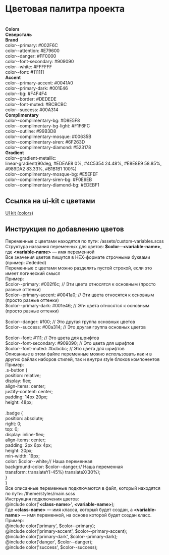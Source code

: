 
<Meta title="Цветовая палитра проекта" />

# Цветовая палитра проекта
#
##
#
<div style={{marginLeft: '-200px'}}>
  <div style={{height: '80px', width: '1468px', display: 'flex', justifyContent: 'space-between', backgroundColor: '#002F6C', padding: '20px 40px'}}>
    <div>
      <b style={{color: 'white', fontSize: 'x-large'}}>Colors</b>
    </div>
    <div>
      <b style={{color: 'white', fontSize: 'x-large'}}>Северсталь</b>
    </div>
  </div>
  <div style={{width: '1468px', display: 'flex', padding: '20px'}}>
    <div style={{display: 'flex', flexDirection: 'column', marginRight: '70px'}}>
      <div style={{marginBottom: '30px'}}>
        <b style={{color: 'black'}}>Brand</b>
      </div>
      <div style={{height: '40px', display: 'flex', marginBottom: '40px'}}>
        <div style={{height: '40px', width: '40px', backgroundColor: '#002F6C', borderRadius: '50%', border: '1px solid #DEDEDE'}} />
        <div style={{color: '#909090', margin: 'auto 0 auto 8px', fontSize: '14px'}}>color--primary: #<span style={{color: 'black', fontSize: '14px'}}>002F6C</span></div>
      </div>
      <div style={{height: '40px', display: 'flex', marginBottom: '40px'}}>
        <div style={{height: '40px', width: '40px', backgroundColor: '#E79600', borderRadius: '50%', border: '1px solid #DEDEDE'}} />
        <div style={{color: '#909090', margin: 'auto 0 auto 8px', fontSize: '14px'}}>color--attention: #<span style={{color: 'black', fontSize: '14px'}}>E79600</span></div>
      </div>
      <div style={{height: '40px', display: 'flex', marginBottom: '40px'}}>
        <div style={{height: '40px', width: '40px', backgroundColor: '#FF0000', borderRadius: '50%', border: '1px solid #DEDEDE'}} />
        <div style={{color: '#909090', margin: 'auto 0 auto 8px', fontSize: '14px'}}>color--danger: #<span style={{color: 'black', fontSize: '14px'}}>FF0000</span></div>
      </div>
      <div style={{height: '40px', display: 'flex', marginBottom: '40px'}}>
        <div style={{height: '40px', width: '40px', backgroundColor: '#909090', borderRadius: '50%', border: '1px solid #DEDEDE'}} />
        <div style={{color: '#909090', margin: 'auto 0 auto 8px', fontSize: '14px'}}>color--font-secondary: #<span style={{color: 'black', fontSize: '14px'}}>909090</span></div>
      </div>
      <div style={{height: '40px', display: 'flex', marginBottom: '40px'}}>
        <div style={{height: '40px', width: '40px', backgroundColor: '#FFFFFF', borderRadius: '50%', border: '1px solid #DEDEDE'}} />
        <div style={{color: '#909090', margin: 'auto 0 auto 8px', fontSize: '14px'}}>color--white: #<span style={{color: 'black', fontSize: '14px'}}>FFFFFF</span></div>
      </div>
      <div style={{height: '40px', display: 'flex', marginBottom: '40px'}}>
        <div style={{height: '40px', width: '40px'}} />
      </div>
      <div style={{height: '40px', display: 'flex', marginBottom: '40px'}}>
        <div style={{height: '40px', width: '40px', backgroundColor: '#111111', borderRadius: '50%', border: '1px solid #DEDEDE'}} />
        <div style={{color: '#909090', margin: 'auto 0 auto 8px', fontSize: '14px'}}>color--font: #<span style={{color: 'black', fontSize: '14px'}}>111111</span></div>
      </div>
    </div>
    <div style={{display: 'flex', flexDirection: 'column', marginRight: '70px'}}>
      <div style={{marginBottom: '30px'}}>
        <b style={{color: 'black'}}>Accent</b>
      </div>
      <div style={{height: '40px', display: 'flex', marginBottom: '40px'}}>
        <div style={{height: '40px', width: '40px', backgroundColor: '#0041A0', borderRadius: '50%', border: '1px solid #DEDEDE'}} />
        <div style={{color: '#909090', margin: 'auto 0 auto 8px', fontSize: '14px'}}>color--primary-accent: #<span style={{color: 'black', fontSize: '14px'}}>0041A0</span></div>
      </div>
      <div style={{height: '40px', display: 'flex', marginBottom: '40px'}}>
        <div style={{height: '40px', width: '40px', backgroundColor: '#001E46', borderRadius: '50%', border: '1px solid #DEDEDE'}} />
        <div style={{color: '#909090', margin: 'auto 0 auto 8px', fontSize: '14px'}}>color--primary-dark: #<span style={{color: 'black', fontSize: '14px'}}>001E46</span></div>
      </div>
      <div style={{height: '40px', display: 'flex', marginBottom: '40px'}}>
        <div style={{height: '40px', width: '40px', backgroundColor: '#F4F4F4', borderRadius: '50%', border: '1px solid #DEDEDE'}} />
        <div style={{color: '#909090', margin: 'auto 0 auto 8px', fontSize: '14px'}}>color--bg: #<span style={{color: 'black', fontSize: '14px'}}>F4F4F4</span></div>
      </div>
      <div style={{height: '40px', display: 'flex', marginBottom: '40px'}}>
        <div style={{height: '40px', width: '40px', backgroundColor: '#DEDEDE', borderRadius: '50%', border: '1px solid #DEDEDE'}} />
        <div style={{color: '#909090', margin: 'auto 0 auto 8px', fontSize: '14px'}}>color--border: #<span style={{color: 'black', fontSize: '14px'}}>DEDEDE</span></div>
      </div>
      <div style={{height: '40px', display: 'flex', marginBottom: '40px'}}>
        <div style={{height: '40px', width: '40px', backgroundColor: '#BCBCBC', borderRadius: '50%', border: '1px solid #DEDEDE'}} />
        <div style={{color: '#909090', margin: 'auto 0 auto 8px', fontSize: '14px'}}>color--font-muted: #<span style={{color: 'black', fontSize: '14px'}}>BCBCBC</span></div>
      </div>
      <div style={{height: '40px', display: 'flex', marginBottom: '40px'}}>
        <div style={{height: '40px', width: '40px', backgroundColor: '#00A314', borderRadius: '50%', border: '1px solid #DEDEDE'}} />
        <div style={{color: '#909090', margin: 'auto 0 auto 8px', fontSize: '14px'}}>color--success: #<span style={{color: 'black', fontSize: '14px'}}>00A314</span></div>
      </div>
    </div>
    <div style={{display: 'flex', flexDirection: 'column', marginRight: '70px'}}>
      <div style={{marginBottom: '30px'}}>
        <b style={{color: 'black'}}>Complimentary</b>
      </div>
      <div style={{height: '40px', display: 'flex', marginBottom: '40px'}}>
        <div style={{height: '40px', width: '40px', backgroundColor: '#D8E5F8', borderRadius: '50%', border: '1px solid #DEDEDE'}} />
        <div style={{color: '#909090', margin: 'auto 0 auto 8px', fontSize: '14px'}}>color--complimentary-bg: #<span style={{color: 'black', fontSize: '14px'}}>D8E5F8</span></div>
      </div>
      <div style={{height: '40px', display: 'flex', marginBottom: '40px'}}>
        <div style={{height: '40px', width: '40px', backgroundColor: '#F1F6FC', borderRadius: '50%', border: '1px solid #DEDEDE'}} />
        <div style={{color: '#909090', margin: 'auto 0 auto 8px', fontSize: '14px'}}>color--complimentary-bg-light: #<span style={{color: 'black', fontSize: '14px'}}>F1F6FC</span></div>
      </div>
      <div style={{height: '40px', display: 'flex', marginBottom: '40px'}}>
        <div style={{height: '40px', width: '40px', backgroundColor: '#99B3D8', borderRadius: '50%', border: '1px solid #DEDEDE'}} />
        <div style={{color: '#909090', margin: 'auto 0 auto 8px', fontSize: '14px'}}>color--outline: #<span style={{color: 'black', fontSize: '14px'}}>99B3D8</span></div>
      </div>
      <div style={{height: '40px', display: 'flex', marginBottom: '40px'}}>
        <div style={{height: '40px', width: '40px', backgroundColor: '#00635B', borderRadius: '50%', border: '1px solid #DEDEDE'}} />
        <div style={{color: '#909090', margin: 'auto 0 auto 8px', fontSize: '14px'}}>color--complimentary-mosque: #<span style={{color: 'black', fontSize: '14px'}}>00635B</span></div>
      </div>
      <div style={{height: '40px', display: 'flex', marginBottom: '40px'}}>
        <div style={{height: '40px', width: '40px', backgroundColor: '#6F263D', borderRadius: '50%', border: '1px solid #DEDEDE'}} />
        <div style={{color: '#909090', margin: 'auto 0 auto 8px', fontSize: '14px'}}>color--complimentary-siren: #<span style={{color: 'black', fontSize: '14px'}}>6F263D</span></div>
      </div>
      <div style={{height: '40px', display: 'flex', marginBottom: '40px'}}>
        <div style={{height: '40px', width: '40px', backgroundColor: '#523178', borderRadius: '50%', border: '1px solid #DEDEDE'}} />
        <div style={{color: '#909090', margin: 'auto 0 auto 8px', fontSize: '14px'}}>color--complimentary-diamond: #<span style={{color: 'black', fontSize: '14px'}}>523178</span></div>
      </div>
    </div>
    <div style={{display: 'flex', flexDirection: 'column', marginRight: '70px'}}>
      <div style={{marginBottom: '30px'}}>
        <b style={{color: 'black'}}>Gradient</b>
      </div>
      <div style={{height: '40px', display: 'flex', marginBottom: '12px'}}>
        <div style={{height: '40px', width: '265px', background: 'linear-gradient(90deg, #EDEAE8 0%, #4C5354 24.48%, #E8E8E9 58.85%, #989DA2 83.33%, #B1B1B1 100%)'}} />
      </div>
      <div style={{height: '110px'}}>
        <div style={{color: '#909090', fontSize: '14px'}}>color--gradient-metallic:</div>
        <div style={{color: 'black', maxWidth: '265px', fontSize: '14px'}}>linear-gradient(90deg, #EDEAE8 0%, #4C5354 24.48%, #E8E8E9 58.85%, #989DA2 83.33%, #B1B1B1 100%)</div>
      </div>
      <div style={{height: '40px', display: 'flex', marginBottom: '40px'}}>
        <div style={{height: '40px', width: '40px'}} />
      </div>
      <div style={{height: '40px', display: 'flex', marginBottom: '40px'}}>
        <div style={{height: '40px', width: '40px', backgroundColor: '#E5EFEF', borderRadius: '50%', border: '1px solid #DEDEDE'}} />
        <div style={{color: '#909090', margin: 'auto 0 auto 8px', fontSize: '14px'}}>color--complimentary-mosque-bg: #<span style={{color: 'black', fontSize: '14px'}}>E5EFEF</span></div>
      </div>
      <div style={{height: '40px', display: 'flex', marginBottom: '40px'}}>
        <div style={{height: '40px', width: '40px', backgroundColor: '#F0E9EB', borderRadius: '50%', border: '1px solid #DEDEDE'}} />
        <div style={{color: '#909090', margin: 'auto 0 auto 8px', fontSize: '14px'}}>color--complimentary-siren-bg: #<span style={{color: 'black', fontSize: '14px'}}>F0E9EB</span></div>
      </div>
      <div style={{height: '40px', display: 'flex', marginBottom: '40px'}}>
        <div style={{height: '40px', width: '40px', backgroundColor: '#EDEBF1', borderRadius: '50%', border: '1px solid #DEDEDE'}} />
        <div style={{color: '#909090', margin: 'auto 0 auto 8px', fontSize: '14px'}}>color--complimentary-diamond-bg: #<span style={{color: 'black', fontSize: '14px'}}>EDEBF1</span></div>
      </div>
    </div>
  </div>
</div>

## Ссылка на ui-kit с цветами
[UI kit (colors)](https://www.figma.com/file/IIeFkxNoHGcaqNHlVeNrhW/MVP-3-%2F-Market-%2F-UI-Kit?node-id=846%3A1581)

## Инструкция по добавлению цветов
<div style={{marginLeft: '-200px'}}>
  <div style={{width: '1468px', padding: '20px'}}>
    <div style={{padding: '10px 0', marginBottom: '15px'}}>
      <span style={{color: '#111111', fontWeight: 700, fontSize: '20px'}}>Переменные с цветами находятся по пути: </span>
      <span style={{color: '#606060', fontWeight: 600, fontSize: '16px', marginLeft: '20px'}}>/assets/custom-variables.scss</span>
    </div>
    <div style={{padding: '10px 0', marginBottom: '15px'}}>
      <span style={{color: '#111111', fontWeight: 700, fontSize: '20px'}}>Структура названия переменных для цветов: </span>
      <span style={{color: '#606060', fontWeight: 600, fontSize: '16px', marginLeft: '20px'}}><b>$color--&lt;variable-name&gt;</b>, где <b>&lt;variable-name&gt;</b> — имя переменной</span>
    </div>
    <div style={{padding: '10px 0', marginBottom: '15px'}}>
      <span style={{color: '#111111', fontWeight: 700, fontSize: '20px'}}>Все значения цветов пишутся в HEX-формате строчными буквами </span>
      <span style={{color: '#606060', fontWeight: 600, fontSize: '16px', marginLeft: '20px'}}>(пример: #ededed)</span>
    </div>
    <div style={{padding: '10px 0', marginBottom: '15px'}}>
      <span style={{color: '#111111', fontWeight: 700, fontSize: '20px'}}>Переменные с цветами можно разделять пустой строкой, если это имеет логический смысл</span>
      <div style={{color: '#111111', fontWeight: 700, margin: '20px 0', padding: '0 30px'}}>Пример:</div>
      <div style={{backgroundColor: '#dedede', borderRadius: '4px', padding: '30px', margin: '15px 30px'}}>
        $color--primary: #002f6c; <span style={{color: '#909090', marginLeft: '40px'}}>// Эти цвета относятся к основным (просто разные оттенки)</span><br/>
        $color--primary-accent: #0041a0; <span style={{color: '#909090', marginLeft: '40px'}}>// Эти цвета относятся к основным (просто разные оттенки)</span><br/>
        $color--primary-dark: #001e46; <span style={{color: '#909090', marginLeft: '40px'}}>// Эти цвета относятся к основным (просто разные оттенки)</span><br/><br/>
        $color--danger: #f00; <span style={{color: '#909090', marginLeft: '40px'}}>// Это другая группа основных цветов</span><br/>
        $color--success: #00a314; <span style={{color: '#909090', marginLeft: '40px'}}>// Это другая группа основных цветов</span><br/><br/>
        $color--font: #111; <span style={{color: '#909090', marginLeft: '40px'}}>// Это цвета для шрифтов</span><br/>
        $color--font-secondary: #909090; <span style={{color: '#909090', marginLeft: '40px'}}>// Это цвета для шрифтов</span><br/>
        $color--font-muted: #bcbcbc; <span style={{color: '#909090', marginLeft: '40px'}}>// Это цвета для шрифтов</span><br/>
      </div>
    </div>
    <div style={{padding: '10px 0', marginBottom: '15px'}}>
      <span style={{color: '#111111', fontWeight: 700, fontSize: '20px'}}>Описанные в этом файле переменные можно использовать как и в других файлах наборов стилей, так и внутри style блоков компонентов</span>
      <div style={{color: '#111111', fontWeight: 700, margin: '20px 0', padding: '0 30px'}}>Пример:</div>
      <div style={{backgroundColor: '#dedede', borderRadius: '4px', padding: '30px', margin: '15px 30px'}}>
        <div>
          .s-button &#123;<br/>
          <div style={{paddingLeft: '20px'}}>
            position: relative;<br/>
            display: flex;<br/>
            align-items: center;<br/>
            justify-content: center;<br/>
            padding: 14px 20px;<br/>
            height: 48px;<br/><br/>
            .badge &#123;<br/>
            <div style={{paddingLeft: '20px'}}>
              position: absolute;<br/>
              right: 0;<br/>
              top: 0;<br/>
              display: inline-flex;<br/>
              align-items: center;<br/>
              padding: 2px 6px 4px;<br/>
              height: 20px;<br/>
              min-width: 19px;<br/>
              color: $color--white;<span style={{color: '#909090', marginLeft: '40px'}}>// Наша переменная</span><br/>
              background-color: $color--danger;<span style={{color: '#909090', marginLeft: '40px'}}>// Наша переменная</span><br/>
              transform: translateY(-45%) translateX(30%);<br/>
            </div>
            &#125;<br/>
          </div>
          &#125;
        </div>
      </div>
    </div>
    <div style={{padding: '10px 0', marginBottom: '15px'}}>
      <div style={{padding: '10px 0'}}>
        <span style={{color: '#111111', fontWeight: 700, fontSize: '20px'}}>Все описанные переменные подключаются в файл, который находятся по пути: </span>
        <span style={{color: '#606060', fontWeight: 600, fontSize: '16px', marginLeft: '20px'}}>/theme/styles/main.scss</span>
      </div>
      <div style={{padding: '10px 0', marginBottom: '15px'}}>
        <span style={{color: '#111111', fontWeight: 700, fontSize: '20px'}}>Инструкция подключения цветов: </span>
        <span style={{color: '#606060', fontWeight: 600, fontSize: '16px', marginLeft: '20px'}}>
        <div style={{marginTop: '10px'}}>
          @include color('<b>&lt;class-name&gt;</b>', <b>&lt;variable-name&gt;</b>);
        </div>
        <div style={{marginTop: '10px'}}>
          Где <b>&lt;class-name&gt;</b> — имя класса, который будет создан, а <b>&lt;variable-name&gt;</b> — имя переменной, на основе которой будет создан класс.
        </div>
      </span>
      </div>
      <div style={{color: '#111111', fontWeight: 700, margin: '20px 0', padding: '0 30px'}}>Пример:</div>
      <div style={{backgroundColor: '#dedede', borderRadius: '4px', padding: '30px', margin: '15px 30px'}}>
        <div>
          @include color('primary', $color--primary);<br/>
          @include color('primary-accent', $color--primary-accent);<br/>
          @include color('primary-dark', $color--primary-dark);<br/>
          @include color('danger', $color--danger);<br/>
          @include color('success', $color--success);<br/>
        </div>
      </div>
    </div>
  </div>
</div>
